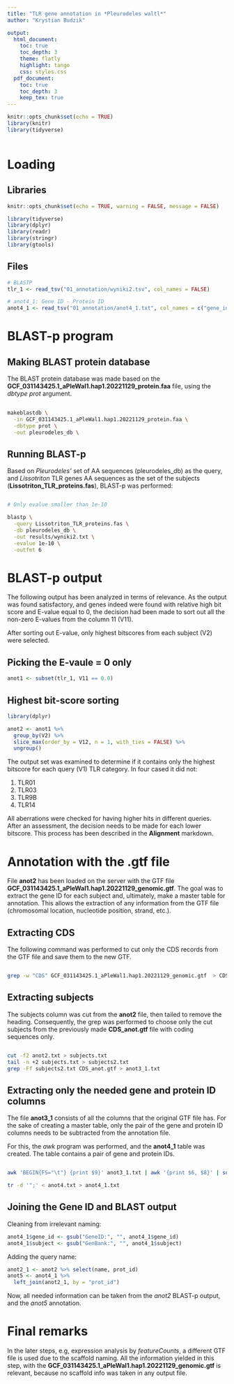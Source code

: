 ```yaml
---
title: "TLR gene annotation in *Pleurodeles waltl*"
author: "Krystian Budzik"

output:
  html_document:
    toc: true
    toc_depth: 3
    theme: flatly
    highlight: tango
    css: styles.css
  pdf_document:
    toc: true
    toc_depth: 3
    keep_tex: true
---
```


```r
knitr::opts_chunk$set(echo = TRUE)
library(knitr)
library(tidyverse)
 
```
# Loading

## Libraries

```r
knitr::opts_chunk$set(echo = TRUE, warning = FALSE, message = FALSE)

library(tidyverse)
library(dplyr)
library(readr)
library(stringr)
library(gtools)
```

## Files

```r
# BLASTP
tlr_1 <- read_tsv("01_annotation/wyniki2.tsv", col_names = FALSE)

# anot4_1: Gene ID - Protein ID
anot4_1 <- read_tsv("01_annotation/anot4_1.txt", col_names = c("gene_id", "prot_id"))
```

# BLAST-p program

## Making BLAST protein database

The BLAST protein database was made based on the **GCF_031143425.1_aPleWal1.hap1.20221129_protein.faa** file, using the *dbtype prot* argument. 

```bash
 
makeblastdb \
  -in GCF_031143425.1_aPleWal1.hap1.20221129_protein.faa \
  -dbtype prot \
  -out pleurodeles_db \

```


## Running BLAST-p

Based on *Pleurodeles'* set of AA sequences (pleurodeles_db) as the query, and *Lissotriton* TLR genes AA sequences as the set of the subjects (**Lissotriton_TLR_proteins.fas**), BLAST-p was performed:

```bash

# Only evalue smaller than 1e-10

blastp \
  -query Lissotriton_TLR_proteins.fas \
  -db pleurodeles_db \
  -out results/wyniki2.txt \
  -evalue 1e-10 \
  -outfmt 6
```


# BLAST-p output

The following output has been analyzed in terms of relevance. As the output was found satisfactory, and genes indeed were found with relative high bit score and E-value equal to 0, the decision had been made to sort out all the non-zero E-values from the column 11 (V11).

After sorting out E-value, only highest bitscores from each subject (V2) were selected. 


## Picking the E-vaule = 0 only

```r
anot1 <- subset(tlr_1, V11 == 0.0)
```


## Highest bit-score sorting

```r
library(dplyr)

anot2 <- anot1 %>%
  group_by(V2) %>%
  slice_max(order_by = V12, n = 1, with_ties = FALSE) %>%
  ungroup()
```

The output set was examined to determine if it contains only the highest bitscore for each query (V1) TLR category. In four cased it did not:

1. TLR01
2. TLR03
3. TLR9B
4. TLR14

All aberrations were checked for having higher hits in different queries. After an assessment, the decision needs to be made for each lower bitscore. This process has been described in the **Alignment** markdown.


# Annotation with the .gtf file

File **anot2** has been loaded on the server with the GTF file **GCF_031143425.1_aPleWal1.hap1.20221129_genomic.gtf**. The goal was to extract the gene ID for each subject and, ultimately, make a master table for annotation. This allows the extraction of any information from the GTF file (chromosomal location, nucleotide position, strand, etc.).


## Extracting CDS

The following command was performed to cut only the CDS records from the GTF file and save them to the new GTF.

```bash

grep -w "CDS" GCF_031143425.1_aPleWal1.hap1.20221129_genomic.gtf  > CDS_anot.gtf
```


## Extracting subjects

The subjects column was cut from the **anot2** file, then tailed to remove the heading. Consequently, the grep was performed to choose only the cut subjects from the previously made **CDS_anot.gtf** file with coding sequences only. 

```bash

cut -f2 anot2.txt > subjects.txt
tail -n +2 subjects.txt > subjects2.txt
grep -Ff subjects2.txt CDS_anot.gtf > anot3_1.txt
```

## Extracting only the needed gene and protein ID columns

The file **anot3_1** consists of all the columns that the original GTF file has. For the sake of creating a master table, only the pair of the gene and protein ID columns needs to be subtracted from the annotation file.

For this, the *awk* program was performed, and the **anot4_1** table was created. The table contains a pair of gene and protein IDs.  

```bash

awk 'BEGIN{FS="\t"} {print $9}' anot3_1.txt | awk '{print $6, $8}' | sort  | uniq > anot4.txt

tr -d '";' < anot4.txt > anot4_1.txt 
```

## Joining the Gene ID and BLAST output

Cleaning from irrelevant naming:

```r
anot4_1$gene_id <- gsub("GeneID:", "", anot4_1$gene_id)
anot4_1$subject <- gsub("GenBank:", "", anot4_1$subject)
```

Adding the query name:

```r
anot2_1 <- anot2 %>% select(name, prot_id)
anot5 <- anot4_1 %>%
  left_join(anot2_1, by = "prot_id")
```

Now, all needed information can be taken from the *anot2* BLAST-p output, and the *anot5* annotation.

# Final remarks

In the later steps, e.g, expression analysis by *featureCounts*, a different GTF file is used due to the scaffold naming. All the information yielded in this step, with the **GCF_031143425.1_aPleWal1.hap1.20221129_genomic.gtf** is relevant, because no scaffold info was taken in any output file.  
